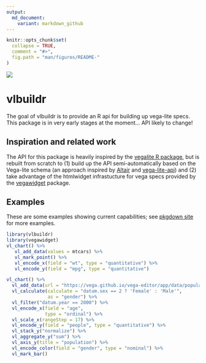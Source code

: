 ```yaml
---
output:
  md_document:
    variant: markdown_github
---
```


<!-- README.md is generated from README.Rmd. Please edit that file -->

```r
knitr::opts_chunk$set(
  collapse = TRUE,
  comment = "#>",
  fig.path = "man/figures/README-"
)
```

![](https://img.shields.io/badge/lifecycle-experimental-orange.svg)

# vlbuildr

The goal of vlbuildr is to provide an R api for building up vega-lite specs. This package is in very early stages at the moment... API likely to change!

## Inspiration and related work

The API for this package is heavily inspired by the [vegalite R package](articles/examples.html), but is rebuilt from scratch to (1) build up the API semi-automatically based on the Vega-lite schema (an approach inspired by [Altair](https://github.com/altair-viz/altair) and [vega-lite-api](https://github.com/vega/vega-lite-api)) and (2) take advantage of the htmlwidget infrastucture for vega specs provided by the [vegawidget]() package.

## Examples

These are some examples showing current capabilities; see [pkgdown site](https://aliciaschep.github.io/vlbuildr/articles/examples.html) for more examples.

```r
library(vlbuildr)
library(vegawidget)
vl_chart() %>%
   vl_add_data(values = mtcars) %>%
   vl_mark_point() %>%
   vl_encode_x(field = "wt", type = "quantitative") %>%
   vl_encode_y(field = "mpg", type = "quantitative") 
```

```r
vl_chart() %>%
  vl_add_data(url = "https://vega.github.io/vega-editor/app/data/population.json") %>%
  vl_calculate(calculate = "datum.sex == 2 ? 'Female' : 'Male'", 
               as = "gender") %>%
  vl_filter("datum.year == 2000") %>%
  vl_encode_x(field = "age", 
              type = "ordinal") %>%
  vl_scale_x(rangeStep = 17) %>%
  vl_encode_y(field = "people", type = "quantitative") %>%
  vl_stack_y("normalize") %>%
  vl_aggregate_y("sum") %>%
  vl_axis_y(title = "population") %>%
  vl_encode_color(field = "gender", type = "nominal") %>%
  vl_mark_bar() 
```


